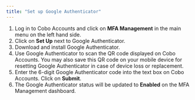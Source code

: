```yaml
---
title: "Set up Google Authenticator"
---
```


1) Log in to Cobo Accounts and click on **MFA Management** in the main menu on the left hand side.
2) Click on **Set Up** next to Google Authenticator.
3) Download and install Google Authenticator.
4) Use Google Authenticator to scan the QR code displayed on Cobo Accounts. You may also save this QR code on your mobile device for resetting Google Authenticator in case of device loss or replacement.
5) Enter the 6-digit Google Authenticator code into the text box on Cobo Accounts. Click on **Submit**.
6) The Google Authenticator status will be updated to **Enabled** on the MFA Management dashboard.

